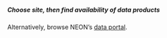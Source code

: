 ##### Choose site, then find availability of data products
 Alternatively, browse NEON's [data portal](http://data.neonscience.org/static/browse.html).
 